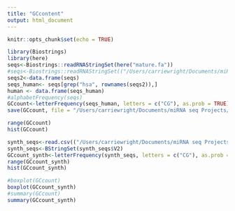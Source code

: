```yaml
---
title: "GCcontent"
output: html_document
---
```


```r
knitr::opts_chunk$set(echo = TRUE)
```


```r
library(Biostrings)
library(here)
seqs<-Biostrings::readRNAStringSet(here("mature.fa"))
#seqs<-Biostrings::readRNAStringSet(("/Users/carriewright/Documents/miRNA seq Projects/miRNA_isomiRNA_continued_2017-18_project/mature.fa"))
seqs2<-data.frame(seqs)
seqs_human<- seqs[grep("hsa", rownames(seqs2)),]
human <- data.frame(seqs_human)
#alphabetFrequency(seqs)
GCcount<-letterFrequency(seqs_human, letters = c("CG"), as.prob = TRUE)
save(GCcount, file = "/Users/carriewright/Documents/miRNA seq Projects/Kit_comparison_May22/miRNA_hsa_GC.rda")

range(GCcount)
hist(GCcount)
```

```r
synth_seqs<-read.csv(("/Users/carriewright/Documents/miRNA seq Projects/miRNA_isomiRNA_continued_2017-18_project/possible_synth_seqs.csv"), header = FALSE)
synth_seqs<-BStringSet(synth_seqs$V2)
GCcount_synth<-letterFrequency(synth_seqs, letters = c("CG"), as.prob = TRUE)
range(GCcount_synth)
hist(GCcount_synth)
```

```r
#boxplot(GCcount)
boxplot(GCcount_synth)
#summary(GCcount)
summary(GCcount_synth)
```

